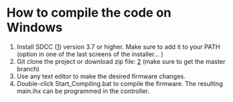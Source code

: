 = How to compile the code on Windows =

# Install SDCC ([https://sourceforge.net/projects/sdcc/files/snapshot_builds/x86_64-w64-mingw32-setup]) version 3.7 or higher. Make sure to add it to your PATH (option in one of the last screens of the installer... )
# Git clone the project or download zip file: [https://github.com/OpenSource-EBike-firmware/TongSheng_TSDZ2_motor_controller_firmware] (make sure to get the master branch)
# Use any text editor to make the desired firmware changes.
# Double-click Start_Compiling.bat to compile the firmware. The resulting main.ihx can be programmed in the controller.